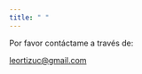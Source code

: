 ```yaml
---
title: " "
---
```

<p> Por favor contáctame a través de: </p>
<a href="leortizuc@gmail.coml" class="email">leortizuc@gmail.com</a>
